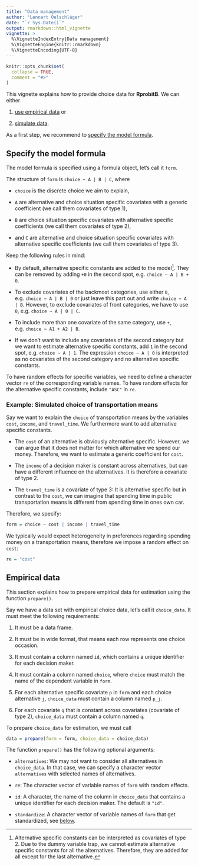 ```yaml
---
title: "Data management"
author: "Lennart Oelschläger"
date: "`r Sys.Date()`"
output: rmarkdown::html_vignette
vignette: >
  %\VignetteIndexEntry{Data management}
  %\VignetteEngine{knitr::rmarkdown}
  %\VignetteEncoding{UTF-8}
---
```


```r
knitr::opts_chunk$set(
  collapse = TRUE,
  comment = "#>"
)
```

This vignette explains how to provide choice data for **RprobitB**. We can either

1. [use empirical data](#empirical-data) or

2. [simulate data](#simulated-data).

As a first step, we recommend to [specify the model formula](#specify-the-model-formula).


## Specify the model formula

The model formula is specified using a formula object, let's call it `form`.

The structure of `form` is `choice ~ A | B | C`, where

- `choice` is the discrete choice we aim to explain,

- `A` are alternative and choice situation specific covariates with a generic coefficient (we call them covariates of type 1),

- `B` are choice situation specific covariates with alternative specific coefficients (we call them covariates of type 2),

- and `C` are alternative and choice situation specific covariates with
alternative specific coefficients (we call them covariates of type 3).

Keep the following rules in mind:

- By default, alternative specific constants are added to the model[^1]. They can be removed by adding `+0` in the second spot, e.g. `choice ~ A | B + 0`.

- To exclude covariates of the backmost categories, use either `0`, e.g. `choice ~ A | B | 0` or just leave this part out and write `choice ~ A | B `. However, to exclude covariates of front categories, we have to use `0`, e.g. `choice ~ A | 0 | C`. 

- To include more than one covariate of the same category, use `+`, e.g. `choice ~ A1 + A2 | B`.

- If we don't want to include any covariates of the second category but we want to estimate alternative specific constants, add `1` in the second spot, e.g. `choice ~ A | 1`. The expression `choice ~ A | 0` is interpreted as no covariates of the second category and no alternative specific constants.

To have random effects for specific variables, we need to define a character vector `re` of the corresponding variable names. To have random effects for the alternative specific constants, include `"ASC"` in `re`.

[^1]: Alternative specific constants can be interpreted as covariates of type 2. Due to the dummy variable trap, we cannot estimate alternative specific constants for all the alternatives. Therefore, they are added for all except for the last alternative.

### Example: Simulated choice of transportation means

Say we want to explain the `choice` of transportation means by the variables `cost`, `income`, and `travel_time`. We furthermore want to add alternative specific constants.

- The `cost` of an alternative is obviously alternative specific. However, we can argue that it does not matter for which alternative we spend our money. Therefore, we want to estimate a generic coefficient for `cost`.

- The `income` of a decision maker is constant across alternatives, but can have a different influence on the alternatives. It is therefore a covariate of type 2.

- The `travel_time` is a covariate of type 3: It is alternative specific but in contrast to the `cost`, we can imagine that spending time in public transportation means is different from spending time in ones own car.

Therefore, we specify:

```r
form = choice ~ cost | income | travel_time
```

We typically would expect heterogeneity in preferences regarding spending money on a transportation means, therefore we impose a random effect on `cost`:

```r
re = "cost"
```

## Empirical data

This section explains how to prepare empirical data for estimation using the function `prepare()`.

Say we have a data set with empirical choice data, let's call it `choice_data`. It must meet the following requirements:

1. It must be a data frame.

2. It must be in wide format, that means each row represents one choice occasion.

3. It must contain a column named `id`, which contains a unique identifier for each decision maker.

4. It must contain a column named `choice`, where `choice` must match the name of the dependent variable in `form`.

5. For each alternative specific covariate `p` in `form` and each choice alternative `j`, `choice_data` must contain a column named `p_j`.

6. For each covariate `q` that is constant across covariates (covariate of type 2), `choice_data` must contain a column named `q`. 

To prepare `choice_data` for estimation, we must call

```r
data = prepare(form = form, choice_data = choice_data)
```

The function `prepare()` has the following optional arguments:

- `alternatives`: We may not want to consider all alternatives in `choice_data`. In that case, we can specify a character vector `alternatives` with selected names of alternatives.

- `re`: The character vector of variable names of `form` with random effects.

- `id`: A character, the name of the column in `choice_data` that contains a unique identifier for each decision maker. The default is `"id"`. 

- `standardize`: A character vector of variable names of `form` that get standardized, see [below](#standardize-covariates).




